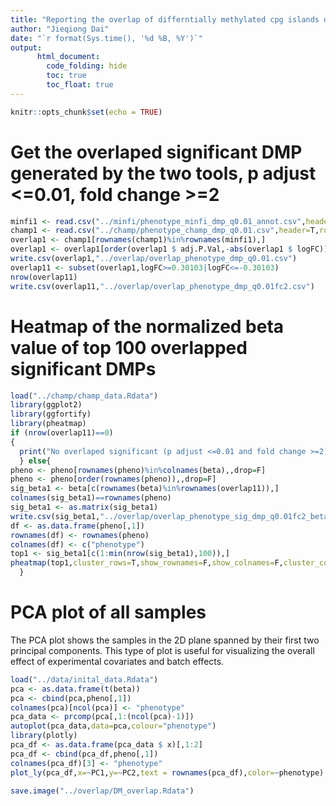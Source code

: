 ```yaml
---
title: "Reporting the overlap of differntially methylated cpg islands detected by the two tools"
author: "Jieqiong Dai"
date: "`r format(Sys.time(), '%d %B, %Y')`"
output: 
      html_document:
        code_folding: hide
        toc: true
        toc_float: true
---
```


```r
knitr::opts_chunk$set(echo = TRUE)
```

# Get the overlaped significant DMP generated by the two tools, p adjust <=0.01, fold change >=2
```r
minfi1 <- read.csv("../minfi/phenotype_minfi_dmp_q0.01_annot.csv",header=T,row.names=1)
champ1 <- read.csv("../champ/phenotype_champ_dmp_q0.01.csv",header=T,row.names=1)
overlap1 <- champ1[rownames(champ1)%in%rownames(minfi1),]
overlap1 <- overlap1[order(overlap1 $ adj.P.Val,-abs(overlap1 $ logFC)),]
write.csv(overlap1,"../overlap/overlap_phenotype_dmp_q0.01.csv")
overlap11 <- subset(overlap1,logFC>=0.30103|logFC<=-0.30103)
nrow(overlap11)
write.csv(overlap11,"../overlap/overlap_phenotype_dmp_q0.01fc2.csv")
```

# Heatmap of the normalized beta value of top 100 overlapped significant DMPs
```r
load("../champ/champ_data.Rdata")
library(ggplot2)
library(ggfortify)
library(pheatmap)
if (nrow(overlap11)==0)
{
  print("No overlaped significant (p adjust <=0.01 and fold change >=2) DMP was detected.")
  } else{
pheno <- pheno[rownames(pheno)%in%colnames(beta),,drop=F]
pheno <- pheno[order(rownames(pheno)),,drop=F]
sig_beta1 <- beta[c(rownames(beta)%in%rownames(overlap11)),]
colnames(sig_beta1)==rownames(pheno)
sig_beta1 <- as.matrix(sig_beta1)
write.csv(sig_beta1,"../overlap/overlap_phenotype_sig_dmp_q0.01fc2_beta_data.csv")
df <- as.data.frame(pheno[,1])
rownames(df) <- rownames(pheno)
colnames(df) <- c("phenotype")
top1 <- sig_beta1[c(1:min(nrow(sig_beta1),100)),]
pheatmap(top1,cluster_rows=T,show_rownames=F,show_colnames=F,cluster_cols=T, annotation_col=df,treeheight_row = 0,treeheight_col = 0)
  }
```

# PCA plot of all samples

The PCA plot shows the samples in the 2D plane spanned by their first two principal components. This type of plot is useful for visualizing the overall effect of experimental covariates and batch effects.
```r
load("../data/inital_data.Rdata")
pca <- as.data.frame(t(beta))
pca <- cbind(pca,pheno[,1])
colnames(pca)[ncol(pca)] <- "phenotype"
pca_data <- prcomp(pca[,1:(ncol(pca)-1)])
autoplot(pca_data,data=pca,colour="phenotype")
library(plotly)
pca_df <- as.data.frame(pca_data $ x)[,1:2]
pca_df <- cbind(pca_df,pheno[,1])
colnames(pca_df)[3] <- "phenotype"
plot_ly(pca_df,x=~PC1,y=~PC2,text = rownames(pca_df),color=~phenotype)

save.image("../overlap/DM_overlap.Rdata")
```
